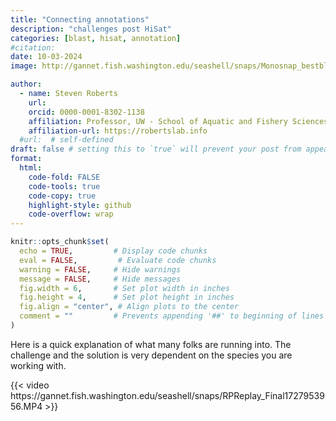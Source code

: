 ```yaml
---
title: "Connecting annotations"
description: "challenges post HiSat"
categories: [blast, hisat, annotation]
#citation: 
date: 10-03-2024
image: http://gannet.fish.washington.edu/seashell/snaps/Monosnap_bestblogever_-_main_-_RStudio_2024-10-03_10-09-40.png # finding a good image

author:
  - name: Steven Roberts
    url: 
    orcid: 0000-0001-8302-1138
    affiliation: Professor, UW - School of Aquatic and Fishery Sciences
    affiliation-url: https://robertslab.info
  #url:  # self-defined
draft: false # setting this to `true` will prevent your post from appearing on your listing page until you're ready!
format:
  html:
    code-fold: FALSE
    code-tools: true
    code-copy: true
    highlight-style: github
    code-overflow: wrap
---
```


```r
knitr::opts_chunk$set(
  echo = TRUE,         # Display code chunks
  eval = FALSE,         # Evaluate code chunks
  warning = FALSE,     # Hide warnings
  message = FALSE,     # Hide messages
  fig.width = 6,       # Set plot width in inches
  fig.height = 4,      # Set plot height in inches
  fig.align = "center", # Align plots to the center
  comment = ""         # Prevents appending '##' to beginning of lines in code analyses
)
```


Here is a quick explanation of what many folks are running into. The challenge and the solution is very dependent on the species you are working with. 

{{< video https://gannet.fish.washington.edu/seashell/snaps/RPReplay_Final1727953956.MP4 >}}
